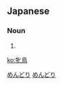 ==Japanese==
{{ja-kanjitab|めん|とり|k2=どり|r=y|yomi=k}}

===Noun===
{{ja-noun|めんどり}}

# {{alternative form of|雌鳥|lang=ja}}

[[Category:ja:Birds|めんどり]]
[[Category:ja:Female animals|めんどり]]

[[ko:牝鳥]]